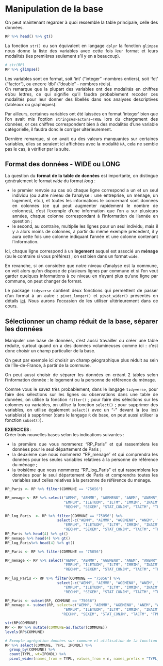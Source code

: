 
# Manipulation de la base {#c02-Manipulation-base}
<div align="justify">
On peut maintenant regarder à quoi ressemble la table principale, celle des données.
```r
RP %>% head() %>% gt()
```

La fonction `str()` ou son équivalent en langage `dplyr` la fonction `glimpse` nous donne la liste des variables avec cette fois leur format et leurs modalités (les premières seulement s'il y en a beaucoup).
```r
# str(RP)
RP %>% glimpse()
```
Les variables sont en format, soit 'int' ("integer" -nombres entiers), soit 'fct' ("factor"), ou encore 'dbl' ("double" - nombres réels).  
On remarque que la plupart des variables ont des modalités en chiffres et/ou lettres, ce qui signifie qu'il faudra probablement recoder ces modalités pour leur donner des libellés dans nos analyses descriptives (tableaux ou graphiques).  

Par ailleurs, certaines variables ont été laissées en format 'integer' bien que l'on avait mis l'option `stringsAsFactors=TRUE` lors du chargement des données, or ces chiffres correspondent bien à des modalités d'une variable catégorielle, il faudra donc le corriger ultérieurement.  

Dernière remarque, si on avait eu des valeurs manquantes sur certaines variables, elles se seraient ici affichées avec la modalité `NA`, cela ne semble pas le cas, à vérifier par la suite.  
  
  
## Format des données - WIDE ou LONG
La question du **format de la table de données** est importante, on distingue généralement le format *wide* du format *long* : 

- le premier renvoie au cas où chaque ligne correspond a un et un seul individu (ou autre niveau de l'analyse : une entreprise, un ménage, un logement, etc.), et toutes les informations le concernant sont données en colonnes (ce qui peut augmenter rapidement le nombre de colonnes), c'est l'exemple d'une information que l'on a sur plusieurs années, chaque colonne correspondant à l'information de l'année en question ; 
- le second, au contraire, multiplie les lignes pour un seul individu, mais il y a alors moins de colonnes, à partir du même exemple précédent, il y aura cette fois une colonne indiquant l'année et une colonne contenant l'information.  

Ici, chaque ligne correspond à un **logement** auquel est associé un **ménage** (ou le contraire si vous préférez) ; on est bien dans un format `wide`.   

En revanche, si on considère que notre niveau d'analyse est la commune, on voit alors qu'on dispose de plusieurs lignes par commune et si l'on veut garder quelques informations à ce niveau en n'ayant plus qu'une ligne par commune, on peut changer de format.  

Le package `tidyverse` contient deux fonctions qui permettent de passer d'un format à un autre : `pivot_longer()` et `pivot_wider()` présentés en détails <a href="https://tidyr.tidyverse.org/articles/pivot.html" target="_blank">ici</a>. Nous aurons l'occasion de les utiliser ultérieurement dans ce cours.  
  


## Sélectionner un champ réduit de la base, séparer les données
Manipuler une base de données, c'est aussi travailler ou créer une table réduite, surtout quand on a des données volumineuses comme ici : c'est donc choisir un champ particulier de la base.  

On peut par exemple ici choisir un champ géographique plus réduit au sein de l'Île-de-France, à partir de la commune.   

On peut aussi choisir de séparer les données en créant 2 tables selon l'information donnée : le logement ou la personne de référence du ménage.  

Comme vous le savez très probablement, dans le langage `tidyverse`, pour faire des sélections sur les lignes ou observations dans une table de données, on utilise la fonction `filter()` ; pour faire des sélections sur les colonnes ou variables, on utilise la fonction `select()`  ; pour supprimer des variables, on utilise également `select()` avec un "-" devant la (ou les) variable(s) à supprimer (dans le langage `R` de base, on peut aussi utiliser la fonction `subset()`).   
   

**EXERCICES** :  
Créer trois nouvelles bases selon les indications suivantes :

- la première que vous nommerez "RP_Paris" et qui rassemblera les données pour le seul département de Paris ;
- la deuxième que nous nommerez "RP_menage" et qui comprendra les données pour les seules variables relatives à la personne de référence du ménage ; 
- la troisième que vous nommerez "RP_log_Paris" et qui rassemblera les données pour le seul département de Paris et comprendra toutes les variables sauf celles relatives à la personne de référence du ménage.

<!-- Les premières lignes de ces trois tables devront ressembler à cela : --> 
```r
RP_Paris <- RP %>% filter(COMMUNE == "75056")

RP_menage <- RP %>% select("AEMM", "AEMMR", "AGEMEN8", "ANEM", "ANEMR", "DIPLM", 
                           "EMPLM", "ILETUDM", "ILTM", "IMMIM", "INAIM", "IRANM",
                           "RECHM", "SEXEM", "STAT_CONJM", "TACTM", "TPM", "TRANSM")
  
RP_log_Paris  <- RP %>% filter(COMMUNE == "75056") %>% 
                        select(-c("AEMM", "AEMMR", "AGEMEN8", "ANEM", "ANEMR", "DIPLM", 
                           "EMPLM", "ILETUDM", "ILTM", "IMMIM", "INAIM", "IRANM",
                           "RECHM", "SEXEM", "STAT_CONJM", "TACTM", "TPM", "TRANSM"))
RP_Paris %>% head(4) %>% gt()
RP_menage %>% head(4) %>% gt()
RP_log_Paris%>% head(4) %>% gt()
```


<div class="solution-exo">
```r
RP_Paris <- RP %>% filter(COMMUNE == "75056")

RP_menage <- RP %>% select("AEMM", "AEMMR", "AGEMEN8", "ANEM", "ANEMR", "DIPLM", 
                           "EMPLM", "ILETUDM", "ILTM", "IMMIM", "INAIM", "IRANM",
                           "RECHM", "SEXEM", "STAT_CONJM", "TACTM", "TPM", "TRANSM")
  
RP_log_Paris <- RP %>% filter(COMMUNE == "75056") %>% 
                        select(-c("AEMM", "AEMMR", "AGEMEN8", "ANEM", "ANEMR", "DIPLM", 
                           "EMPLM", "ILETUDM", "ILTM", "IMMIM", "INAIM", "IRANM",
                           "RECHM", "SEXEM", "STAT_CONJM", "TACTM", "TPM", "TRANSM"))
```
</div>
\fi


```r
RP_Paris <- subset(RP, COMMUNE == "75056")
RP_menage <- subset(RP, select=c("AEMM", "AEMMR", "AGEMEN8", "ANEM", "ANEMR", "DIPLM", 
                           "EMPLM", "ILETUDM", "ILTM", "IMMIM", "INAIM", "IRANM",
                          "RECHM", "SEXEM", "STAT_CONJM", "TACTM", "TPM", "TRANSM"))
```




<!-- This line is commented, won't show in the document -->

```r
str(RP$COMMUNE)
RP <- RP %>% mutate(COMMUNE=as.factor(COMMUNE))
levels(RP$COMMUNE)
```

```r
# Exemple agrégation données sur commune et utilisation de la fonction ``pivot_wider`
RP %>% select(COMMUNE, TYPL, IPONDL) %>%
  group_by(COMMUNE) %>% 
  count(TYPL, wt=IPONDL) %>%
  pivot_wider(names_from = TYPL, values_from = n, names_prefix = "TYPL_")
```

